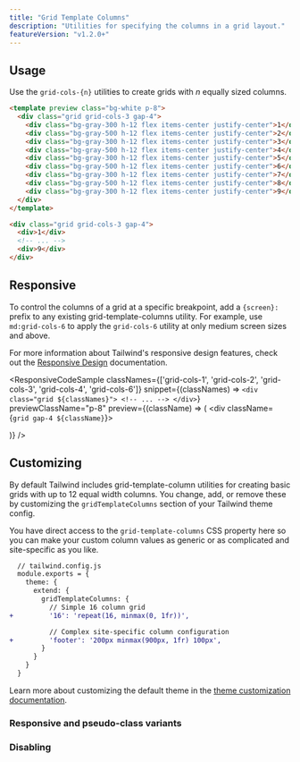 ```yaml
---
title: "Grid Template Columns"
description: "Utilities for specifying the columns in a grid layout."
featureVersion: "v1.2.0+"
---
```




## Usage

Use the `grid-cols-{n}` utilities to create grids with _n_ equally sized columns.

```html
<template preview class="bg-white p-8">
  <div class="grid grid-cols-3 gap-4">
    <div class="bg-gray-300 h-12 flex items-center justify-center">1</div>
    <div class="bg-gray-500 h-12 flex items-center justify-center">2</div>
    <div class="bg-gray-300 h-12 flex items-center justify-center">3</div>
    <div class="bg-gray-500 h-12 flex items-center justify-center">4</div>
    <div class="bg-gray-300 h-12 flex items-center justify-center">5</div>
    <div class="bg-gray-500 h-12 flex items-center justify-center">6</div>
    <div class="bg-gray-300 h-12 flex items-center justify-center">7</div>
    <div class="bg-gray-500 h-12 flex items-center justify-center">8</div>
    <div class="bg-gray-300 h-12 flex items-center justify-center">9</div>
  </div>
</template>

<div class="grid grid-cols-3 gap-4">
  <div>1</div>
  <!-- ... -->
  <div>9</div>
</div>
```

## Responsive

To control the columns of a grid at a specific breakpoint, add a `{screen}:` prefix to any existing grid-template-columns utility. For example, use `md:grid-cols-6` to apply the `grid-cols-6` utility at only medium screen sizes and above.

For more information about Tailwind's responsive design features, check out the [Responsive Design](/docs/responsive-design) documentation.

<ResponsiveCodeSample
  classNames={['grid-cols-1', 'grid-cols-2', 'grid-cols-3', 'grid-cols-4', 'grid-cols-6']}
  snippet={(classNames) => `
    <div class="grid ${classNames}">
      <!-- ... -->
    </div>
  `}
  previewClassName="p-8"
  preview={(className) => (
    <div className={`grid gap-4 ${className}`}>
      <div className="bg-gray-300 h-12"></div>
      <div className="bg-gray-500 h-12"></div>
      <div className="bg-gray-300 h-12"></div>
      <div className="bg-gray-500 h-12"></div>
      <div className="bg-gray-300 h-12"></div>
      <div className="bg-gray-500 h-12"></div>
      <div className="bg-gray-300 h-12"></div>
      <div className="bg-gray-500 h-12"></div>
      <div className="bg-gray-300 h-12"></div>
      <div className="bg-gray-500 h-12"></div>
      <div className="bg-gray-300 h-12"></div>
      <div className="bg-gray-500 h-12"></div>
    </div>
  )}
/>

## Customizing

By default Tailwind includes grid-template-column utilities for creating basic grids with up to 12 equal width columns. You change, add, or remove these by customizing the `gridTemplateColumns` section of your Tailwind theme config.

You have direct access to the `grid-template-columns` CSS property here so you can make your custom column values as generic or as complicated and site-specific as you like.

```diff
  // tailwind.config.js
  module.exports = {
    theme: {
      extend: {
        gridTemplateColumns: {
          // Simple 16 column grid
+         '16': 'repeat(16, minmax(0, 1fr))',

          // Complex site-specific column configuration
+         'footer': '200px minmax(900px, 1fr) 100px',
        }
      }
    }
  }
```

Learn more about customizing the default theme in the [theme customization documentation](/docs/theme#customizing-the-default-theme).

### Responsive and pseudo-class variants

<Variants plugin="gridTemplateColumns" name="grid-template-columns" />

### Disabling

<Disabling plugin="gridTemplateColumns" name="grid-template-columns" />
